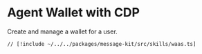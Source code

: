 # Agent Wallet with CDP

Create and manage a wallet for a user.

```tsx [src/skills/waas.ts]
// [!include ~/../../packages/message-kit/src/skills/waas.ts]
```
